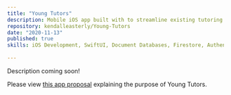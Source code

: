 ```yaml
---
title: "Young Tutors"
description: Mobile iOS app built with to streamline existing tutoring system at my high school
repository: kendalleasterly/Young-Tutors
date: "2020-11-13"
published: true
skills: iOS Development, SwiftUI, Document Databases, Firestore, Authentication
  
---
```

Description coming soon!

Please view [this app proposal](https://1drv.ms/v/s!AlENr4g1dlX0hpwvNiuEvBVt2lDNhQ?e=1GlDfj) explaining the purpose of Young Tutors.